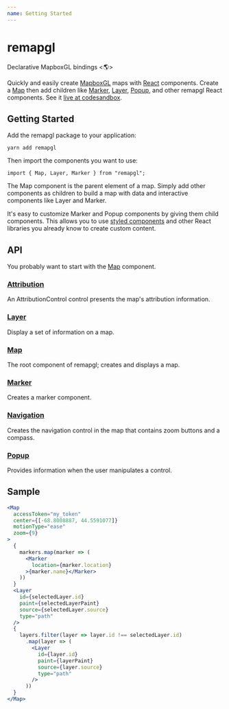 ```yaml
---
name: Getting Started
---
```


# remapgl
Declarative MapboxGL bindings <🌎>

Quickly and easily create [MapboxGL](https://docs.mapbox.com/mapbox-gl-js/api/) maps with [React](https://reactjs.org/) components. Create a [Map](/map) then add children like [Marker](/marker), [Layer](/layer), [Popup](/popup), and other remapgl React components. See it [live at codesandbox](https://codesandbox.io/s/remapgl-hfuhl?fontsize=14).

## Getting Started
Add the remapgl package to your application:
```
yarn add remapgl
```
Then import the components you want to use:
```
import { Map, Layer, Marker } from "remapgl";
```
The Map component is the parent element of a map. Simply add other components as children to build a map with data and interactive components like Layer and Marker.

It's easy to customize Marker and Popup components by giving them child components. This allows you to use [styled components](https://emotion.sh/docs/styled) and other React libraries you already know to create custom content.

## API
You probably want to start with the [Map](/map) component.

### [Attribution](/attribution)
An AttributionControl control presents the map's attribution information.

### [Layer](/layer)
Display a set of information on a map.

### [Map](/map)
The root component of remapgl; creates and displays a map.

### [Marker](/marker)
Creates a marker component.

### [Navigation](/navigation)
Creates the navigation control in the map that contains zoom buttons and a compass.

### [Popup](/popup)
Provides information when the user manipulates a control.

## Sample
```jsx
<Map
  accessToken="my_token"
  center={[-68.8008887, 44.5591077]}
  motionType="ease"
  zoom={9}
>
  {
    markers.map(marker => (
      <Marker
        location={marker.location}
      >{marker.name}</Marker>
    ))
  }
  <Layer
    id={selectedLayer.id}
    paint={selectedLayerPaint}
    source={selectedLayer.source}
    type="path"
  />
  {
    layers.filter(layer => layer.id !== selectedLayer.id)
      .map(layer => (
        <Layer
          id={layer.id}
          paint={layerPaint}
          source={layer.source}
          type="path"
        />
      ))
  }
</Map>
```
